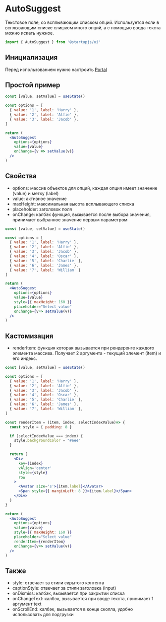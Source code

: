 
# AutoSuggest
Текстовое поле, со всплывающим списком опций.
Используется если в всплывающим списке слишком много опций, а с помощью ввода текста можно искать нужное.

```jsx
import { AutoSuggest } from '@startupjs/ui'
```

## Инициализация

Перед использованием нужно настроить [Portal](/docs/components/Portal)

## Простой пример
```jsx example
const [value, setValue] = useState()

const options = [
  { value: '1', label: 'Harry' },
  { value: '2', label: 'Alfie' },
  { value: '3', label: 'Jacob' },
]

return (
  <AutoSuggest
    options={options}
    value={value}
    onChange={v => setValue(v)}
  />
)
```

## Свойства
- options: массив объектов для опций, каждая опция имеет значение (value) и метку (label)
- value: активное значение
- maxHeight: максимальная высота всплывающего списка
- placeholder: заголовок поля
- onChange: калбэк функция, вызывается после выбора значения, принимает выбранное значение первым параметром

```jsx example
const [value, setValue] = useState()

const options = [
  { value: '1', label: 'Harry' },
  { value: '2', label: 'Alfie' },
  { value: '3', label: 'Jacob' },
  { value: '4', label: 'Oscar' },
  { value: '5', label: 'Charlie' },
  { value: '6', label: 'James' },
  { value: '7', label: 'William' }
]

return (
  <AutoSuggest
    options={options}
    value={value}
    style={{ maxHeight: 160 }}
    placeholder="Select value"
    onChange={v=> setValue(v)}
  />
)
```

## Кастомизация
- renderItem: функция которая вызывается при рендеренге каждого элемента массива. Получает 2 аргумента - текущий элемент (item) и его индекс.

```jsx example
const [value, setValue] = useState()

const options = [
  { value: '1', label: 'Harry' },
  { value: '2', label: 'Alfie' },
  { value: '3', label: 'Jacob' },
  { value: '4', label: 'Oscar' },
  { value: '5', label: 'Charlie' },
  { value: '6', label: 'James' },
  { value: '7', label: 'William' },
]

const renderItem = (item, index, selectIndexValue)=> {
  const style = { padding: 8 }

  if (selectIndexValue === index) {
    style.backgroundColor = "#eee"
  }

  return (
    <Div
      key={index}
      vAlign='center'
      style={style}
      row
    >
      <Avatar size='s'>{item.label}</Avatar>
      <Span style={{ marginLeft: 8 }}>{item.label}</Span>
    </Div>
  )
}

return (
  <AutoSuggest
    options={options}
    value={value}
    style={{ maxHeight: 160 }}
    placeholder="Select value"
    renderItem={renderItem}
    onChange={v=> setValue(v)}
  />
)
```

## Также
- style: отвечает за стили скрытого контента
- captionStyle: отвечает за стили заголовка (input)
- onDismiss: калбэк, вызывается при закрытии списка
- onChangeText: калбэк, вызывается при вводе текста, принимает 1 аргумент text
- onScrollEnd: калбэк, вызывается в конце сколла, удобно использовать для подгрузки

<Br lines={16} />
